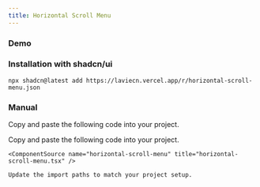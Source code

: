 ```yaml
---
title: Horizontal Scroll Menu
---
```


### Demo

<ComponentPreview name="horizontal-scroll-menu-demo" />

### Installation with shadcn/ui

```package-install
npx shadcn@latest add https://laviecn.vercel.app/r/horizontal-scroll-menu.json
```

### Manual

Copy and paste the following code into your project.

<Steps>
  <Step>
    Copy and paste the following code into your project.

    <ComponentSource name="horizontal-scroll-menu" title="horizontal-scroll-menu.tsx" />

  </Step>
  <Step>

    Update the import paths to match your project setup.

  </Step>
</Steps>
